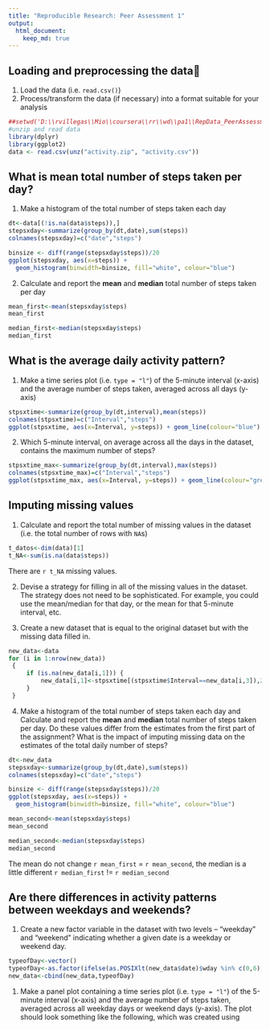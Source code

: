 ```yaml
---
title: "Reproducible Research: Peer Assessment 1"
output: 
  html_document:
    keep_md: true
---
```



## Loading and preprocessing the data

1. Load the data (i.e. `read.csv()`)
2. Process/transform the data (if necessary) into a format suitable for your analysis
```r
##setwd('D:\\rvillegas\\Mio\\coursera\\rr\\wd\\pa1\\RepData_PeerAssessment1')
#unzip and read data
library(dplyr)
library(ggplot2)
data <- read.csv(unz("activity.zip", "activity.csv"))
```
## What is mean total number of steps taken per day?
1. Make a histogram of the total number of steps taken each day
```r
dt<-data[(!is.na(data$steps)),]
stepsxday<-summarize(group_by(dt,date),sum(steps))
colnames(stepsxday)=c("date","steps")

binsize <- diff(range(stepsxday$steps))/20
ggplot(stepsxday, aes(x=steps)) +
  geom_histogram(binwidth=binsize, fill="white", colour="blue")
```

2. Calculate and report the **mean** and **median** total number of steps taken per day
```r
mean_first<-mean(stepsxday$steps)
mean_first
```

```r
median_first<-median(stepsxday$steps)
median_first
```
## What is the average daily activity pattern?
1. Make a time series plot (i.e. `type = "l"`) of the 5-minute interval (x-axis) and the average number of steps taken, averaged across all days (y-axis)
```r
stpsxtime<-summarize(group_by(dt,interval),mean(steps))
colnames(stpsxtime)=c("Interval","steps")
ggplot(stpsxtime, aes(x=Interval, y=steps)) + geom_line(colour="blue")

```

2. Which 5-minute interval, on average across all the days in the dataset, contains the maximum number of steps?
```r
stpsxtime_max<-summarize(group_by(dt,interval),max(steps))
colnames(stpsxtime_max)=c("Interval","steps")
ggplot(stpsxtime_max, aes(x=Interval, y=steps)) + geom_line(colour="green")

```

## Imputing missing values
1. Calculate and report the total number of missing values in the dataset (i.e. the total number of rows with `NA`s)
```r

t_datos<-dim(data)[1]
t_NA<-sum(is.na(data$steps))

```
There are `r t_NA` missing values.

2. Devise a strategy for filling in all of the missing values in the dataset. The strategy does not need to be sophisticated. For example, you could use the mean/median for that day, or the mean for that 5-minute interval, etc.

3. Create a new dataset that is equal to the original dataset but with the missing data filled in.

```r

new_data<-data
for (i in 1:nrow(new_data))
 {
     if (is.na(new_data[i,1])) {
         new_data[i,1]<-stpsxtime[(stpsxtime$Interval==new_data[i,3]),2]
     }
 }

```

4. Make a histogram of the total number of steps taken each day and Calculate and report the **mean** and **median** total number of steps taken per day. Do these values differ from the estimates from the first part of the assignment? What is the impact of imputing missing data on the estimates of the total daily number of steps?

```r
dt<-new_data
stepsxday<-summarize(group_by(dt,date),sum(steps))
colnames(stepsxday)=c("date","steps")

binsize <- diff(range(stepsxday$steps))/20
ggplot(stepsxday, aes(x=steps)) +
  geom_histogram(binwidth=binsize, fill="white", colour="blue")
```

```r
mean_second<-mean(stepsxday$steps)
mean_second
```

```r
median_second<-median(stepsxday$steps)
median_second
```

The mean do not change `r mean_first` = `r mean_second`, the median is a little different `r median_first` != `r median_second`

## Are there differences in activity patterns between weekdays and weekends?


1. Create a new factor variable in the dataset with two levels -- "weekday" and "weekend" indicating whether a given date is a weekday or weekend day.

```r
typeofDay<-vector()
typeofDay<-as.factor(ifelse(as.POSIXlt(new_data$date)$wday %in% c(0,6),"weekend","weekday"))
new_data<-cbind(new_data,typeofDay)

```


1. Make a panel plot containing a time series plot (i.e. `type = "l"`) of the 5-minute interval (x-axis) and the average number of steps taken, averaged across all weekday days or weekend days (y-axis). The plot should look something like the following, which was created using 
